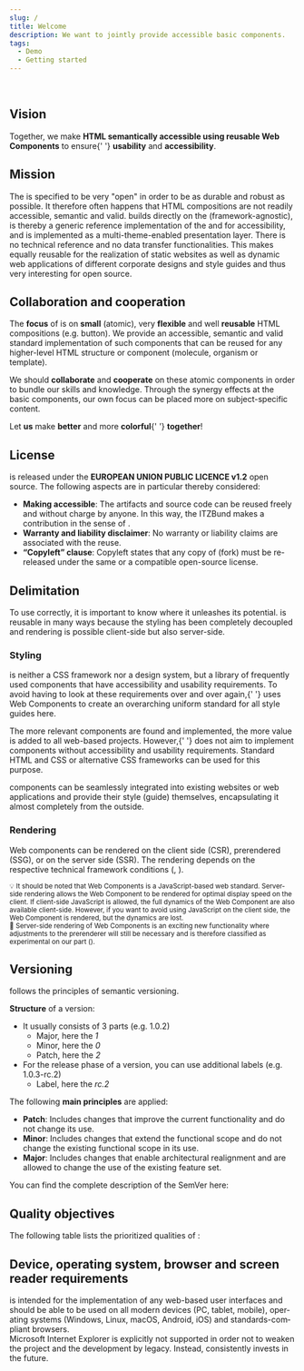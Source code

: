 ```yaml
---
slug: /
title: Welcome
description: We want to jointly provide accessible basic components.
tags:
  - Demo
  - Getting started
---
```




<div className="flex gap-4">
	<KolLogo
		_org="ITZBund"
		style={{
			display: 'block',
			width: '175px',
			marginTop: '1em',
		}}
	/>
	<KolKolibri
		style={{
			display: 'block',
			width: '100px',
			marginBottom: '1em',
		}}
	/>
</div>

<KolAlert _type="info" _variant="card">
	<KolLink _label="Learn here why KoliBri is so helpful." _href="/en/docs/concepts/styling/theming" />
</KolAlert>

<br />

<p className="col-12">
	<KoliBriAbbr />
</p>

## Vision

<p className="col-12">
	Together, we make <strong>HTML semantically accessible using reusable Web Components</strong> to ensure{' '}
	<strong>usability</strong> and <strong>accessibility</strong>.
</p>

## Mission

<p className="col-12">
	The <KolLink _label="HTML web standard" _href="https://html.spec.whatwg.org" _target="_blank" /> is specified to be very "open" in order to be as durable and robust as possible. It therefore often happens that HTML compositions are not readily accessible, semantic and valid.
	<KoliBri /> builds directly on the <KolLink _label="W3C" _href="https://www.w3.org" _target="_blank"/>
	<KolLink _label="web standards" _href="https://www.w3.org/standards/webdesign/" _target="_blank" /> (framework-agnostic), is thereby a generic reference implementation of the
	<KolLink _label="WCAG standard" _href="https://www.w3.org/WAI/standards-guidelines/wcag/" _target="_blank" /> and
	<KolLink _label="BITV" _href="https://www.bitvtest.de/bitv_test.html" _target="_blank" /> for accessibility, and is implemented as a multi-theme-enabled presentation layer. There is no technical reference and
	no data transfer functionalities. This makes <KoliBri /> equally reusable for the realization of static websites as
	well as dynamic web applications of different corporate designs and style guides and thus very interesting for open
	source.
</p>

## Collaboration and cooperation

<p>
	The <strong>focus</strong> of <KoliBri /> is on <strong>small</strong> (atomic), very <strong>flexible</strong> and
	well <strong>reusable</strong> HTML compositions (e.g. button). We provide an accessible, semantic and valid standard
	implementation of such components that can be reused for any higher-level HTML structure or component (molecule,
	organism or template).
</p>
<p>
	We should <strong>collaborate</strong> and <strong>cooperate</strong> on these atomic components in order to bundle
	our skills and knowledge. Through the synergy effects at the basic components, our own focus can be placed more on
	subject-specific content.
</p>
<p>
	Let <strong>us</strong> make <KoliBri /> <strong>better</strong> and more <strong>colorful</strong>{' '}
	<strong>together</strong>!
</p>

## License

<p className="col-12">
	<KoliBri /> is released under the <strong>EUROPEAN UNION PUBLIC LICENCE v1.2</strong> open source. The following
	aspects are in particular thereby considered:
	<ul>
		<li>
			<strong>Making accessible</strong>: The artifacts and source code can be reused freely and without charge by
			anyone. In this way, the ITZBund makes a contribution in the sense of <KolLink _label="“Public Money – Public Code”" _href="https://publiccode.eu/" _target="_blank" />.
		</li>
		<li>
			<strong>Warranty and liability disclaimer</strong>: No warranty or liability claims are associated with the reuse.
		</li>
		<li>
			<strong>“Copyleft” clause</strong>: Copyleft states that any copy of <KoliBri /> (fork) must be re-released under
			the same or a compatible open-source license.
		</li>
	</ul>
</p>

## Delimitation

<p className="col-12">
	To use <KoliBri /> correctly, it is important to know where it unleashes its potential. <KoliBri /> is reusable in
	many ways because the styling has been completely decoupled and rendering is possible client-side but also
	server-side.
</p>

### Styling

<p className="col-12">
	<KoliBri /> is neither a CSS framework nor a design system, but a library of frequently used components that have
	accessibility and usability requirements. To avoid having to look at these requirements over and over again,{' '}
	<KoliBri /> uses Web Components to create an overarching uniform standard for all style guides here.
</p>
<p className="col-12">
	The more relevant components are found and implemented, the more value is added to all web-based projects. However,{' '}
	<KoliBri /> does not aim to implement components without accessibility and usability requirements. Standard HTML and
	CSS or alternative CSS frameworks can be used for this purpose.
</p>
<p className="col-12">
	<KolAlert _type="success" _variant="card">
		<KoliBri /> components can be seamlessly integrated into existing websites or web applications and provide their
		style (guide) themselves, encapsulating it almost completely from the outside.
	</KolAlert>
</p>

### Rendering

<p className="col-12">
	Web components can be rendered on the client side (CSR), prerendered (SSG), or on the server side (SSR). The rendering
	depends on the respective technical framework conditions (<KolLink _label="https://web.dev" _href="https://web.dev/rendering-on-the-web/" _target="_blank" />, <KolLink _label="https://medium.com" _href="https://medium.com/nerd-for-tech/compare-and-contrast-csr-ssr-and-ssg-in-nextjs-58e3caf2e15e" _target="_blank" />).
</p>
<p>
	<KolAlert _type="info" _variant="card">
		<small>
			💡 It should be noted that Web Components is a JavaScript-based web standard. Server-side rendering allows the Web
			Component to be rendered for optimal display speed on the client. If client-side JavaScript is allowed, the full
			dynamics of the Web Component are also available client-side. However, if you want to avoid using JavaScript on
			the client side, the Web Component is rendered, but the dynamics are lost.
		</small>
	</KolAlert>
	<br />
	<KolAlert _type="info" _variant="card">
		<small>
			🧪 Server-side rendering of Web Components is an exciting new functionality where adjustments to the prerenderer
			will still be necessary and is therefore classified as experimental on our part (<KolLink _label="https://web.dev" _href="https://web.dev/declarative-shadow-dom/" _target="_blank" />).
		</small>
	</KolAlert>
</p>

## Versioning

<p className="col-12">
	<KoliBri /> follows the principles of semantic versioning.
</p>
<p className="col-12">
	<strong>Structure</strong> of a version:
	<ul>
		<li>
			It usually consists of 3 parts (e.g. 1.0.2)
			<ul>
				<li>
					Major, here the <i>1</i>
				</li>
				<li>
					Minor, here the <i>0</i>
				</li>
				<li>
					Patch, here the <i>2</i>
				</li>
			</ul>
		</li>
		<li>
			For the release phase of a version, you can use additional labels (e.g. 1.0.3-rc.2)
			<ul>
				<li>
					Label, here the <i>rc.2</i>
				</li>
			</ul>
		</li>
	</ul>
</p>
<p className="col-12">
	The following <strong>main principles</strong> are applied:
	<ul>
		<li>
			<b>Patch</b>: Includes changes that improve the current functionality and do not change its use.
		</li>
		<li>
			<b>Minor</b>: Includes changes that extend the functional scope and do not change the existing functional scope in
			its use.
		</li>
		<li>
			<b>Major</b>: Includes changes that enable architectural realignment and are allowed to change the use of the
			existing feature set.
		</li>
	</ul>
	You can find the complete description of the SemVer here: <KolLink _href="https://semver.org" _target="_blank" />
</p>

## Quality objectives

<p className="col-12">
	The following table lists the prioritized qualities of <KoliBri />:
</p>
<WelcomeQualityTable lang="en" />

## Device, operating system, browser and screen reader requirements

<p className="col-12">
	<KoliBri /> is intended for the implementation of any web-based user interfaces and should be able to be used on all
	modern devices (PC, tablet, mobile), operating systems (Windows, Linux, macOS, Android, iOS) and standards-compliant
	browsers.
	<br />
	Microsoft Internet Explorer is explicitly not supported in order not to weaken the project and the development by
	legacy. Instead, <KoliBri /> consistently invests in the future.
</p>
<WelcomeSupportTable lang="en" />
